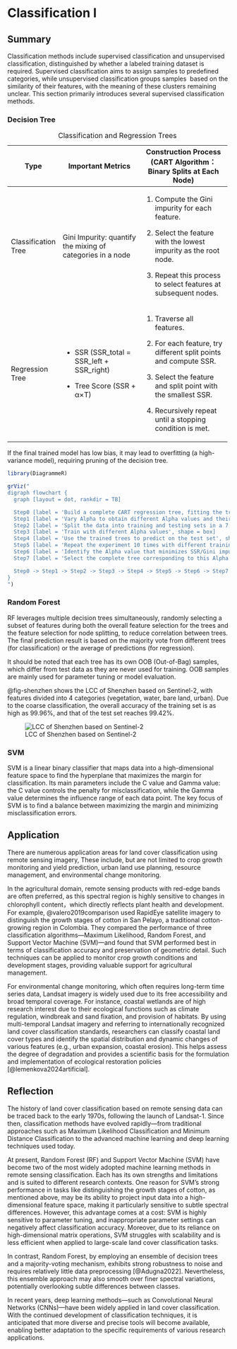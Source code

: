 # Classification Ⅰ

## Summary

Classification methods include supervised classification and unsupervised classification, distinguished by whether a labeled training dataset is required. Supervised classification aims to assign samples to predefined categories, while unsupervised classification groups samples  based on the similarity of their features, with the meaning of these clusters remaining unclear. This section primarily introduces several supervised classification methods.

### Decision Tree

+---------------------+------------------------------------------------------------+-------------------------------------------------------------------+
| Type                | Important Metrics                                          | Construction Process (CART Algorithm：Binary Splits at Each Node) |
+=====================+============================================================+===================================================================+
| Classification Tree | Gini Impurity: quantify the mixing of categories in a node | 1.  Compute the Gini impurity for each feature.                   |
|                     |                                                            |                                                                   |
|                     |                                                            | 2.  Select the feature with the lowest impurity as the root node. |
|                     |                                                            |                                                                   |
|                     |                                                            | 3.  Repeat this process to select features at subsequent nodes.   |
+---------------------+------------------------------------------------------------+-------------------------------------------------------------------+
| Regression Tree     | -   SSR (SSR_total = SSR_left + SSR_right)                 | 1.  Traverse all features.                                        |
|                     |                                                            |                                                                   |
|                     | -   Tree Score (SSR + α×T)                                 | 2.  For each feature, try different split points and compute SSR. |
|                     |                                                            |                                                                   |
|                     |                                                            | 3.  Select the feature and split point with the smallest SSR.     |
|                     |                                                            |                                                                   |
|                     |                                                            | 4.  Recursively repeat until a stopping condition is met.         |
+---------------------+------------------------------------------------------------+-------------------------------------------------------------------+

: Classification and Regression Trees

If the final trained model has low bias, it may lead to overfitting (a high-variance model), requiring pruning of the decision tree.

```r
library(DiagrammeR)

grViz("
digraph flowchart {
  graph [layout = dot, rankdir = TB]

  Step0 [label = 'Build a complete CART regression tree, fitting the training data as much as possible, with the Alpha value set to 0', shape = box]
  Step1 [label = 'Vary Alpha to obtain different Alpha values and their corresponding trees', shape = box]
  Step2 [label = 'Split the data into training and testing sets in a 7:3 ratio', shape = box]
  Step3 [label = 'Train with different Alpha values', shape = box]
  Step4 [label = 'Use the trained trees to predict on the test set', shape = box]
  Step5 [label = 'Repeat the experiment 10 times with different training-test splits', shape = box]
  Step6 [label = 'Identify the Alpha value that minimizes SSR/Gini impurity on the test data', shape = box]
  Step7 [label = 'Select the complete tree corresponding to this Alpha value', shape = box]

  Step0 -> Step1 -> Step2 -> Step3 -> Step4 -> Step5 -> Step6 -> Step7
}
")
```

### Random Forest

RF leverages multiple decision trees simultaneously, randomly selecting a subset of features during both the overall feature selection for the trees and the feature selection for node splitting, to reduce correlation between trees. The final prediction result is based on the majority vote from different trees (for classification) or the average of predictions (for regression).

It should be noted that each tree has its own OOB (Out-of-Bag) samples, which differ from test data as they are never used for training. OOB samples are mainly used for parameter tuning or model evaluation.

@fig-shenzhen shows the LCC of Shenzhen based on Sentinel-2, with features divided into 4 categories (vegetation, water, bare land, urban). Due to the coarse classification, the overall accuracy of the training set is as high as 99.96%, and that of the test set reaches 99.42%.

![LCC of Shenzhen based on Sentinel-2](image/LCC_shenzhen.png){#fig-shenzhen}

### SVM

SVM is a linear binary classifier that maps data into a high-dimensional feature space to find the hyperplane that maximizes the margin for classification. Its main parameters include the C value and Gamma value: the C value controls the penalty for misclassification, while the Gamma value determines the influence range of each data point. The key focus of SVM is to find a balance between maximizing the margin and minimizing misclassification errors.

## Application

There are numerous application areas for land cover classification using remote sensing imagery, These include, but are not limited to crop growth monitoring and yield prediction, urban land use planning, resource management, and environmental change monitoring.

In the agricultural domain, remote sensing products with red-edge bands are often preferred, as this spectral region is highly sensitive to changes in chlorophyll content，which directly reflects plant health and development. For example, @valero2019comparison used RapidEye satellite imagery to distinguish the growth stages of cotton in San Pelayo, a traditional cotton-growing region in Colombia. They compared the performance of three classification algorithms—Maximum Likelihood, Random Forest, and Support Vector Machine (SVM)—and found that SVM performed best in terms of classification accuracy and preservation of geometric detail. Such techniques can be applied to monitor crop growth conditions and development stages, providing valuable support for agricultural management.

For environmental change monitoring, which often requires long-term time series data, Landsat imagery is widely used due to its free accessibility and broad temporal coverage. For instance, coastal wetlands are of high research interest due to their ecological functions such as climate regulation, windbreak and sand fixation, and provision of habitats. By using multi-temporal Landsat imagery and referring to internationally recognized land cover classification standards, researchers can classify coastal land cover types and identify the spatial distribution and dynamic changes of various features (e.g., urban expansion, coastal erosion). This helps assess the degree of degradation and provides a scientific basis for the formulation and implementation of ecological restoration policies [@lemenkova2024artificial].

## Reflection

The history of land cover classification based on remote sensing data can be traced back to the early 1970s, following the launch of Landsat-1. Since then, classification methods have evolved rapidly—from traditional approaches such as Maximum Likelihood Classification and Minimum Distance Classification to the advanced machine learning and deep learning techniques used today.

At present, Random Forest (RF) and Support Vector Machine (SVM) have become two of the most widely adopted machine learning methods in remote sensing classification. Each has its own strengths and limitations and is suited to different research contexts. One reason for SVM’s strong performance in tasks like distinguishing the growth stages of cotton, as mentioned above, may be its ability to project input data into a high-dimensional feature space, making it particularly sensitive to subtle spectral differences. However, this advantage comes at a cost: SVM is highly sensitive to parameter tuning, and inappropriate parameter settings can negatively affect classification accuracy. Moreover, due to its reliance on high-dimensional matrix operations, SVM struggles with scalability and is less efficient when applied to large-scale land cover classification tasks.

In contrast, Random Forest, by employing an ensemble of decision trees and a majority-voting mechanism, exhibits strong robustness to noise and requires relatively little data preprocessing [@Adugna2022]. Nevertheless, this ensemble approach may also smooth over finer spectral variations, potentially overlooking subtle differences between classes.

In recent years, deep learning methods—such as Convolutional Neural Networks (CNNs)—have been widely applied in land cover classification. With the continued development of classification techniques, it is anticipated that more diverse and precise tools will become available, enabling better adaptation to the specific requirements of various research applications.
